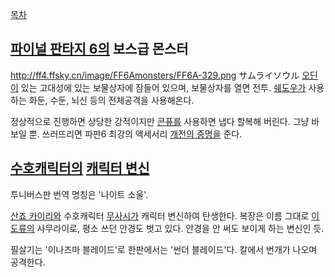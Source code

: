 [[목차]]
== [[파이널 판타지 6]]의 보스급 몬스터 ==
http://ff4.ffsky.cn/image/FF6Amonsters/FF6A-329.png
サムライソウル
[[오딘]]이 있는 고대성에 있는 보물상자에 잠들어 있으며, 보물상자를 열면 전투. [[쉐도우]]가 사용하는 화둔, 수둔, 뇌신 등의 전체공격을 사용해온다.

정상적으로 진행하면 상당한 강적이지만 [[콘퓨]]를 사용하면 냅다 할복해 버린다. 그냥 바보일 뿐. 쓰러뜨리면 파판6 최강의 액세서리 [[개전의 증명]]을 준다.

== [[수호캐릭터]]의 [[캐릭터 변신]] ==
투니버스판 번역 명칭은 '나이트 소울'.

[[산죠 카이리]]와 수호캐릭터 [[무사시]]가 캐릭터 변신하여 탄생한다. 복장은 이름 그대로 [[이도류]]의 사무라이로, 평소 쓰던 안경도 벗고 있다. 안경을 안 써도 보이게 하는 변신인 듯.

필살기는 '이나즈마 블레이드'로 한판에서는 '썬더 블레이드'다. 칼에서 번개가 나오며 공격한다.
